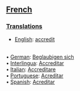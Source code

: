 ==[[French]]==
===[[Translations]]===

*[[English]]: [[accredit]]
<BR>• [[German]]: [[Beglaubigen sich]]
<BR>• [[Interlingua]]: [[Accreditar]]
<BR>• [[Italian]]: [[Accreditare]]
<BR>• [[Portuguese]]: [[Acreditar]]
<BR>• [[Spanish]]: [[Acreditar]]
<BR>